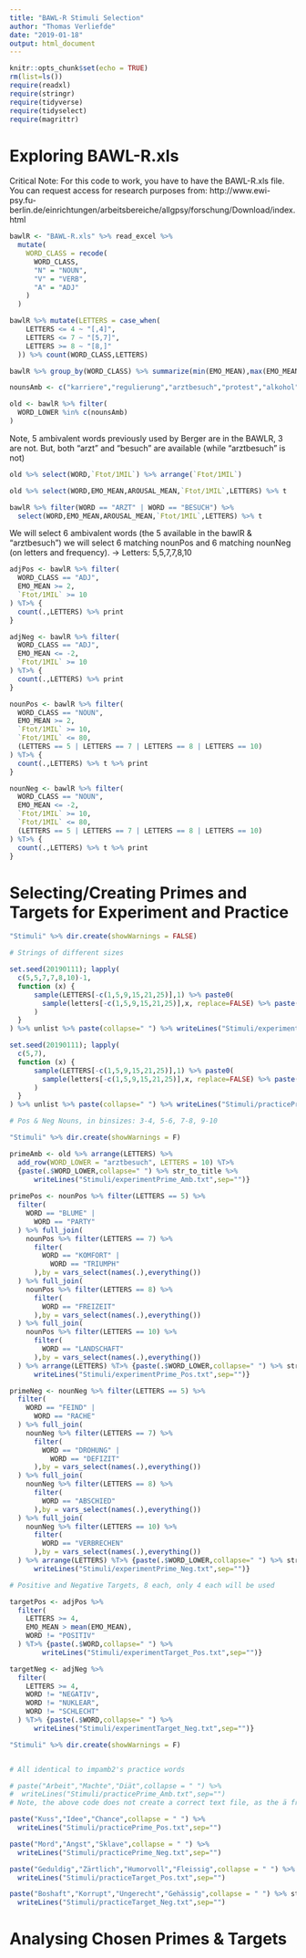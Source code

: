```yaml
---
title: "BAWL-R Stimuli Selection"
author: "Thomas Verliefde"
date: "2019-01-18"
output: html_document
---
```


```r
knitr::opts_chunk$set(echo = TRUE)
rm(list=ls())
require(readxl)
require(stringr)
require(tidyverse)
require(tidyselect)
require(magrittr)
```

########################
# Exploring BAWL-R.xls #
########################

Critical Note:
For this code to work, you have to have the BAWL-R.xls file.
You can request access for research purposes from:
  http://www.ewi-psy.fu-berlin.de/einrichtungen/arbeitsbereiche/allgpsy/forschung/Download/index.html

```r

bawlR <- "BAWL-R.xls" %>% read_excel %>%
  mutate(
    WORD_CLASS = recode(
      WORD_CLASS,
      "N" = "NOUN",
      "V" = "VERB",
      "A" = "ADJ"
    )
  )

```

```r

bawlR %>% mutate(LETTERS = case_when(
    LETTERS <= 4 ~ "[,4]",
    LETTERS <= 7 ~ "[5,7]",
    LETTERS >= 8 ~ "[8,]"
  )) %>% count(WORD_CLASS,LETTERS)

```

```r

bawlR %>% group_by(WORD_CLASS) %>% summarize(min(EMO_MEAN),max(EMO_MEAN),sd(EMO_MEAN))

```





```r

nounsAmb <- c("karriere","regulierung","arztbesuch","protest","alkohol","feuer","smartphone","stolz")

old <- bawlR %>% filter(
  WORD_LOWER %in% c(nounsAmb)
)
```

Note, 5 ambivalent words previously used by Berger are in the BAWLR, 3 are not.
But, both "arzt" and "besuch" are available (while "arztbesuch" is not)


```r

old %>% select(WORD,`Ftot/1MIL`) %>% arrange(`Ftot/1MIL`)

old %>% select(WORD,EMO_MEAN,AROUSAL_MEAN,`Ftot/1MIL`,LETTERS) %>% t

bawlR %>% filter(WORD == "ARZT" | WORD == "BESUCH") %>%
  select(WORD,EMO_MEAN,AROUSAL_MEAN,`Ftot/1MIL`,LETTERS) %>% t

```

We will select 6 ambivalent words (the 5 available in the bawlR & "arztbesuch")
we will select 6 matching nounPos and 6 matching nounNeg (on letters and frequency).
-> Letters: 5,5,7,7,8,10


```r

adjPos <- bawlR %>% filter(
  WORD_CLASS == "ADJ",
  EMO_MEAN >= 2,
  `Ftot/1MIL` >= 10
) %T>% {
  count(.,LETTERS) %>% print
}

adjNeg <- bawlR %>% filter(
  WORD_CLASS == "ADJ",
  EMO_MEAN <= -2,
  `Ftot/1MIL` >= 10
) %T>% {
  count(.,LETTERS) %>% print
}

nounPos <- bawlR %>% filter(
  WORD_CLASS == "NOUN",
  EMO_MEAN >= 2,
  `Ftot/1MIL` >= 10,
  `Ftot/1MIL` <= 80,
  (LETTERS == 5 | LETTERS == 7 | LETTERS == 8 | LETTERS == 10)
) %T>% {
  count(.,LETTERS) %>% t %>% print
}

nounNeg <- bawlR %>% filter(
  WORD_CLASS == "NOUN",
  EMO_MEAN <= -2,
  `Ftot/1MIL` >= 10,
  `Ftot/1MIL` <= 80,
  (LETTERS == 5 | LETTERS == 7 | LETTERS == 8 | LETTERS == 10)
) %T>% {
  count(.,LETTERS) %>% t %>% print
}
```

#####################################################################
# Selecting/Creating Primes and Targets for Experiment and Practice #
#####################################################################

```r

"Stimuli" %>% dir.create(showWarnings = FALSE)

# Strings of different sizes

set.seed(20190111); lapply(
  c(5,5,7,7,8,10)-1,
  function (x) {
      sample(LETTERS[-c(1,5,9,15,21,25)],1) %>% paste0(
        sample(letters[-c(1,5,9,15,21,25)],x, replace=FALSE) %>% paste(collapse="")
      )
  }
) %>% unlist %>% paste(collapse=" ") %>% writeLines("Stimuli/experimentPrime_Str.txt",sep="")

set.seed(20190111); lapply(
  c(5,7),
  function (x) {
      sample(LETTERS[-c(1,5,9,15,21,25)],1) %>% paste0(
        sample(letters[-c(1,5,9,15,21,25)],x, replace=FALSE) %>% paste(collapse="")
      )
  }
) %>% unlist %>% paste(collapse=" ") %>% writeLines("Stimuli/practicePrime_Str.txt",sep="")

```

```r
# Pos & Neg Nouns, in binsizes: 3-4, 5-6, 7-8, 9-10

"Stimuli" %>% dir.create(showWarnings = F)

primeAmb <- old %>% arrange(LETTERS) %>%
  add_row(WORD_LOWER = "arztbesuch", LETTERS = 10) %T>%
  {paste(.$WORD_LOWER,collapse=" ") %>% str_to_title %>%
      writeLines("Stimuli/experimentPrime_Amb.txt",sep="")}
  
primePos <- nounPos %>% filter(LETTERS == 5) %>%
  filter(
    WORD == "BLUME" |
      WORD == "PARTY"
  ) %>% full_join(
    nounPos %>% filter(LETTERS == 7) %>%
      filter(
        WORD == "KOMFORT" |
          WORD == "TRIUMPH"
      ),by = vars_select(names(.),everything())
  ) %>% full_join(
    nounPos %>% filter(LETTERS == 8) %>%
      filter(
        WORD == "FREIZEIT"
      ),by = vars_select(names(.),everything())
  ) %>% full_join(
    nounPos %>% filter(LETTERS == 10) %>%
      filter(
        WORD == "LANDSCHAFT"
      ),by = vars_select(names(.),everything())
  ) %>% arrange(LETTERS) %T>% {paste(.$WORD_LOWER,collapse=" ") %>% str_to_title %>%
      writeLines("Stimuli/experimentPrime_Pos.txt",sep="")}

primeNeg <- nounNeg %>% filter(LETTERS == 5) %>%
  filter(
    WORD == "FEIND" |
      WORD == "RACHE"
  ) %>% full_join(
    nounNeg %>% filter(LETTERS == 7) %>%
      filter(
        WORD == "DROHUNG" |
          WORD == "DEFIZIT"
      ),by = vars_select(names(.),everything())
  ) %>% full_join(
    nounNeg %>% filter(LETTERS == 8) %>%
      filter(
        WORD == "ABSCHIED" 
      ),by = vars_select(names(.),everything())
  ) %>% full_join(
    nounNeg %>% filter(LETTERS == 10) %>%
      filter(
        WORD == "VERBRECHEN"
      ),by = vars_select(names(.),everything())
  ) %>% arrange(LETTERS) %T>% {paste(.$WORD_LOWER,collapse=" ") %>% str_to_title %>%
      writeLines("Stimuli/experimentPrime_Neg.txt",sep="")}

# Positive and Negative Targets, 8 each, only 4 each will be used

targetPos <- adjPos %>%
  filter(
    LETTERS >= 4,
    EMO_MEAN > mean(EMO_MEAN),
    WORD != "POSITIV"
  ) %T>% {paste(.$WORD,collapse=" ") %>%
        writeLines("Stimuli/experimentTarget_Pos.txt",sep="")}

targetNeg <- adjNeg %>%
  filter(
    LETTERS >= 4,
    WORD != "NEGATIV",
    WORD != "NUKLEAR",
    WORD != "SCHLECHT"
  ) %T>% {paste(.$WORD,collapse=" ") %>%
      writeLines("Stimuli/experimentTarget_Neg.txt",sep="")}


```

```r

"Stimuli" %>% dir.create(showWarnings = F)


# All identical to impamb2's practice words

# paste("Arbeit","Machte","Diät",collapse = " ") %>%
#  writeLines("Stimuli/practicePrime_Amb.txt",sep="")
# Note, the above code does not create a correct text file, as the ä from Diät behaves weird.

paste("Kuss","Idee","Chance",collapse = " ") %>%
  writeLines("Stimuli/practicePrime_Pos.txt",sep="")

paste("Mord","Angst","Sklave",collapse = " ") %>%
  writeLines("Stimuli/practicePrime_Neg.txt",sep="")

paste("Geduldig","Zärtlich","Humorvoll","Fleissig",collapse = " ") %>% str_to_upper %>%
  writeLines("Stimuli/practiceTarget_Pos.txt",sep="")

paste("Boshaft","Korrupt","Ungerecht","Gehässig",collapse = " ") %>% str_to_upper %>%
  writeLines("Stimuli/practiceTarget_Neg.txt",sep="")

```

#####################################
# Analysing Chosen Primes & Targets #
#####################################
